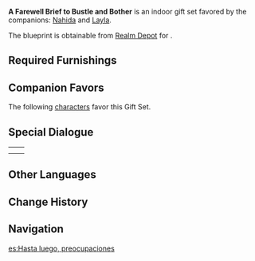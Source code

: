 {{Furnishing Infobox
|id             = 350064
|image          = Furnishing Set A Farewell Brief to Bustle and Bother Display.png
|category       = Indoor Set
|subcategory    = Gift Set
|quality        = 4
|adeptal_energy = 840
|description    = A bedroom fashioned in the style of those found in [[Sumeru]]. The various implements and utensils in here can be found in many houses throughout the city. Thanks to the perfect replication powers of [[Sub-Space Creation]], each furnishing appears as if they were freshly made, giving off a clean, neat, open, and generous feel to any who enter — a fine place for rest and repose, if you might say so yourself.<br />Even those who need not worry about food or clothing will sometimes be affected by negativity, and even those in positions most others might envy cannot escape the troubles of life. At such times, emptying one's mind and getting some good sleep, such that one might face the world again at full strength, is the safe and stable choice.
|blueprint      = Realm Depot
}}
'''A Farewell Brief to Bustle and Bother''' is an indoor gift set favored by the companions: [[Nahida]] and [[Layla]].

The blueprint is obtainable from [[Realm Depot]] for {{Item|Realm Currency|24|x=240}}.

==Required Furnishings==
{{Recipe
|type = Gift Set
|yield = 0
|Desert Desk: Hospitality = 1
|A Lush Glimpse = 1
|Joyful Illumination = 2
|Adhigama Wood "Comfort" Bed = 2
|Brightwood "Invigorating" Nightstand = 3
|The Olive Grove = 1
|Spirit of the Banquet = 1
|The Mellow Pot = 1
|Karmaphala Wood "Subdued Speech" Bench = 2
|sort = Desert Desk: Hospitality;A Lush Glimpse;Joyful Illumination;Adhigama Wood "Comfort" Bed;Brightwood "Invigorating" Nightstand;The Olive Grove;Spirit of the Banquet;The Mellow Pot;Karmaphala Wood "Subdued Speech" Bench
}}

==Companion Favors==
The following [[characters]] favor this Gift Set.
{{Companion/Header}}
{{Companion
|character = Nahida
|rewards = {{Card|Primogem|20}}{{Card|Nagadus Emerald Fragment|1}}{{Card|Mora|20,000}}
}}
{{Companion
|character = Layla
|rewards = {{Card|Primogem|20}}{{Card|Shivada Jade Fragment|1}}{{Card|Mora|20,000}}
}}
{{Companion/Footer}}

==Special Dialogue==
{{HousingCompanion|favorite}}
{| class="wikitable"
|-
|{{Card|Nahida}}||{{Transclude|Nahida/Companion|A Farewell Brief to Bustle and Bother}}
|-
|{{Card|Layla}}||{{Transclude|Layla/Companion|A Farewell Brief to Bustle and Bother}}
|}

==Other Languages==
{{Other Languages
|en      = A Farewell Brief to Bustle and Bother
|zhs     = 暂别喧扰与烦忧
|zhs_rm  = Zànbié Xuānrǎo yǔ Fányōu
|zht     = 暫別喧擾與煩憂
|zht_rm  = Zhànbié Xuānrǎo yǔ Fányōu
|zh_tl   = 
|ja      = 喧騒と煩悩から離れて
|ja_rm   = Kensou to Bonnou kara Hanarete
|ja_tl   = Parting with Tumult and Worldly Desires
|ko      = 잠시 멀어진 소란과 고민
|ko_rm   = Jamsi Meoreojin Sorangwa Gomin
|ko_tl   = Disturbance and Trouble Briefly Drifting Away
|es      = Hasta luego, preocupaciones
|es_tl   = Goodbye, Worries
|fr      = Bref d'adieu à l'agitation et la peine
|fr_tl   = Brief of Farewell to Bustle and Sorrow
|ru      = Затишье среди суеты
|ru_tl   = Lull Amidst Bustling
|th      = บอกลาเรื่องวุ่นวายใจเป็นการชั่วคราว
|th_rm   = Bok La Rueang Wunwai Chai pen Karn Chua-khrao
|th_tl   = A Temporary Farewell to Bother
|vi      = Tạm Biệt Ưu Phiền
|vi_tl   = 
|de      = Ein kurzer Abschied von Hektik und Ärger
|de_tl   = A Brief Farewell of Hecticness And Annoyance
|id      = Perpisahan Singkat dengan Kebisingan dan Kekhawatiran
|id_tl   = Brief Farewell With Noise and Worry
|pt      = Despedida a Agitação e Preocupação
|pt_tl   = 
|tr      = Koşuşturmaya ve Sıkıntıya Elveda
|tr_tl   = 
|it      = Lettera d'addio a caos e trambusto
|it_tl   = Farewell Letter to Hustle and Bustle
}}

==Change History==
{{Change History|3.2}}

==Navigation==
{{Furnishing Navbox/Sets|type=gift}}

[[es:Hasta luego, preocupaciones]]